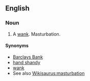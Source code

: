 ==English==

===Noun===
{{en-noun|head=[[ham]] [[shank]]}}

# {{context|Cockney rhyming slang|vulgar}} A [[wank]]. Masturbation.

====Synonyms====
* [[Barclays Bank]]
* [[hand shandy]]
* [[wank]]
* See also [[Wikisaurus:masturbation]]